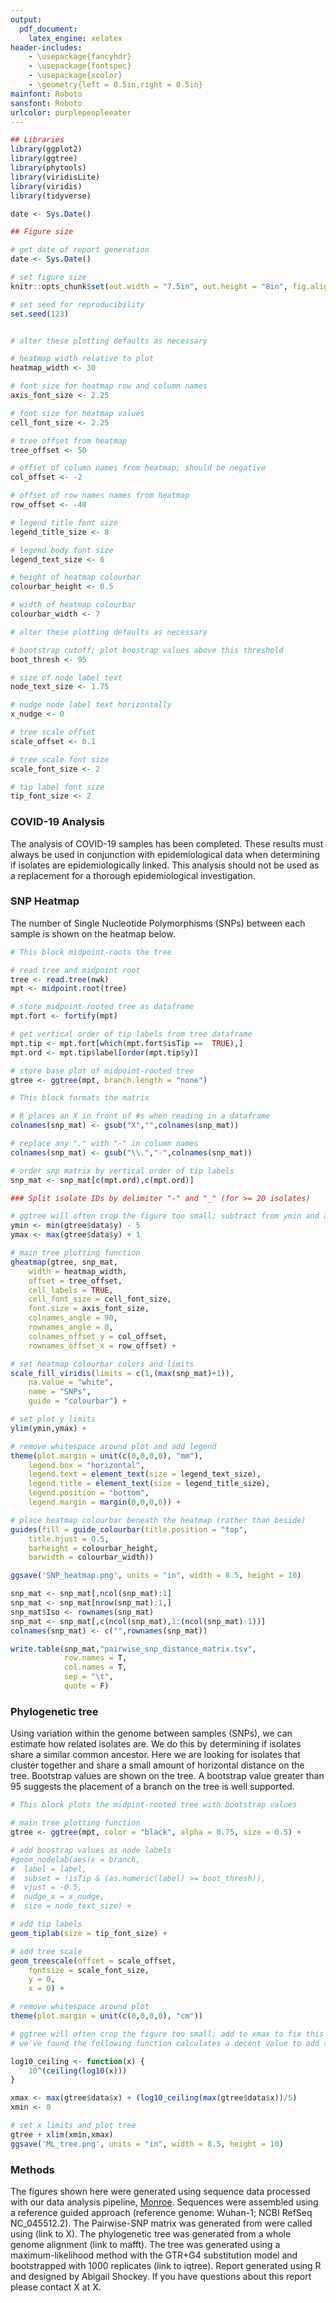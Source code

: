 ```yaml
---
output:
  pdf_document:
    latex_engine: xelatex
header-includes:
    - \usepackage{fancyhdr}
    - \usepackage{fontspec}
    - \usepackage{xcolor}
    - \geometry{left = 0.5in,right = 0.5in}
mainfont: Roboto
sansfont: Roboto
urlcolor: purplepeopleeater
---
```

<!-- define color and adjust lengths for header and footer-->
\definecolor{purplepeopleeater}{RGB}{106,13,75}
\addtolength{\headheight}{3.0cm}
\addtolength{\topmargin}{-0.5in}
\addtolength{\footskip}{-0.225in}

<!-- % setup header -->
\pagestyle{fancy}
\fancyhf{}

<!-- header content -->
<!-- Uncomment the line of code below to include a header -->
<!-- \fancyhead[L]{\raisebox{-0.25\height}{\includegraphics[height = 2.5cm]{path_to_your_header_here.png}}} -->
\fancyhead[R]{\Huge Genomic Clustering Report\\
\Large `r paste(Sys.Date())`}

<!-- create red header line -->
\renewcommand{\headrulewidth}{1pt}
\renewcommand{\headrule}{\hbox to\headwidth{%
    \color{purplepeopleeater}\leaders\hrule height \headrulewidth\hfill}}

<!-- footer content -->
\fancyfoot[C]{For research use only, not for clinical use.}
\fancyfoot[R]{\thepage}

<!-- create red footer line -->
\renewcommand{\footrulewidth}{1pt}
\renewcommand{\footrule}{\hbox to\headwidth{%
    \color{purplepeopleeater}\leaders\hrule height \headrulewidth\hfill}}

```r

## Libraries
library(ggplot2)
library(ggtree)
library(phytools)
library(viridisLite)
library(viridis)
library(tidyverse)

date <- Sys.Date()

## Figure size

# get date of report generation
date <- Sys.Date()

# set figure size
knitr::opts_chunk$set(out.width = "7.5in", out.height = "8in", fig.align = "left")

# set seed for reproducibility
set.seed(123)



```

```r

# alter these plotting defaults as necessary

# heatmap width relative to plot
heatmap_width <- 30

# font size for heatmap row and column names
axis_font_size <- 2.25

# font size for heatmap values
cell_font_size <- 2.25

# tree offset from heatmap
tree_offset <- 50

# offset of column names from heatmap; should be negative
col_offset <- -2

# offset of row names names from heatmap
row_offset <- -40

# legend title font size
legend_title_size <- 8

# legend body font size
legend_text_size <- 6

# height of heatmap colourbar
colourbar_height <- 0.5

# width of heatmap colourbar
colourbar_width <- 7

```

```r

# alter these plotting defaults as necessary

# bootstrap cutoff; plot boostrap values above this threshold
boot_thresh <- 95

# size of node label text
node_text_size <- 1.75

# nudge node label text horizontally
x_nudge <- 0

# tree scale offset
scale_offset <- 0.1

# tree scale font size
scale_font_size <- 2

# tip label font size
tip_font_size <- 2

```

### COVID-19 Analysis

The analysis of COVID-19 samples has been completed. These results must always be used in conjunction with epidemiological data when determining if isolates are epidemiologically linked. This analysis should not be used as a replacement for a thorough epidemiological investigation.

### SNP Heatmap

The number of Single Nucleotide Polymorphisms (SNPs) between each sample is shown on the heatmap below.

```r

# This block midpoint-roots the tree

# read tree and midpoint root
tree <- read.tree(nwk)
mpt <- midpoint.root(tree)

# store midpoint-rooted tree as dataframe
mpt.fort <- fortify(mpt)

# get vertical order of tip labels from tree dataframe
mpt.tip <- mpt.fort[which(mpt.fort$isTip ==  TRUE),]
mpt.ord <- mpt.tip$label[order(mpt.tip$y)]

# store base plot of midpoint-rooted tree
gtree <- ggtree(mpt, branch.length = "none")

```

```r

# This block formats the matrix

# R places an X in front of #s when reading in a dataframe
colnames(snp_mat) <- gsub("X","",colnames(snp_mat))

# replace any "." with "-" in column names
colnames(snp_mat) <- gsub("\\.","-",colnames(snp_mat))

# order snp matrix by vertical order of tip labels
snp_mat <- snp_mat[c(mpt.ord),c(mpt.ord)]

```

```r

### Split isolate IDs by delimiter "-" and "_" (for >= 20 isolates)

# ggtree will often crop the figure too small; subtract from ymin and add to ymax to fix this
ymin <- min(gtree$data$y) - 5
ymax <- max(gtree$data$y) + 1

# main tree plotting function
gheatmap(gtree, snp_mat,
    width = heatmap_width,
    offset = tree_offset,
    cell_labels = TRUE,
    cell_font_size = cell_font_size,
    font.size = axis_font_size,
    colnames_angle = 90,
    rownames_angle = 0,
    colnames_offset_y = col_offset,
    rownames_offset_x = row_offset) +

# set heatmap colourbar colors and limits
scale_fill_viridis(limits = c(1,(max(snp_mat)+1)),
    na.value = "white",
    name = "SNPs",
    guide = "colourbar") +

# set plot y limits
ylim(ymin,ymax) +

# remove whitespace around plot and add legend
theme(plot.margin = unit(c(0,0,0,0), "mm"),
    legend.box = "horizontal",
    legend.text = element_text(size = legend_text_size),
    legend.title = element_text(size = legend_title_size),
    legend.position = "bottom",
    legend.margin = margin(0,0,0,0)) +

# place heatmap colourbar beneath the heatmap (rather than beside)
guides(fill = guide_colourbar(title.position = "top",
    title.hjust = 0.5,
    barheight = colourbar_height,
    barwidth = colourbar_width))

ggsave('SNP_heatmap.png', units = "in", width = 8.5, height = 10)

snp_mat <- snp_mat[,ncol(snp_mat):1]
snp_mat <- snp_mat[nrow(snp_mat):1,]
snp_mat$Iso <- rownames(snp_mat)
snp_mat <- snp_mat[,c(ncol(snp_mat),1:(ncol(snp_mat)-1))]
colnames(snp_mat) <- c("",rownames(snp_mat))

write.table(snp_mat,"pairwise_snp_distance_matrix.tsv",
            row.names = T,
            col.names = T,
            sep = "\t",
            quote = F)
```
\newpage

### Phylogenetic tree

Using variation within the genome between samples (SNPs), we can estimate how related isolates are. We do this by determining if isolates share a similar common ancestor. Here we are looking for isolates that cluster together and share a small amount of horizontal distance on the tree. Bootstrap values are shown on the tree. A bootstrap value greater than 95 suggests the placement of a branch on the tree is well supported.

```r

# This block plots the midpint-rooted tree with bootstrap values

# main tree plotting function
gtree <- ggtree(mpt, color = "black", alpha = 0.75, size = 0.5) +

# add boostrap values as node labels
#geom_nodelab(aes(x = branch,
#  label = label,
#  subset = !isTip & (as.numeric(label) >= boot_thresh)),
#  vjust = -0.5,
#  nudge_x = x_nudge,
#  size = node_text_size) +

# add tip labels
geom_tiplab(size = tip_font_size) +

# add tree scale
geom_treescale(offset = scale_offset,
    fontsize = scale_font_size,
    y = 0,
    x = 0) +

# remove whitespace around plot
theme(plot.margin = unit(c(0,0,0,0), "cm"))

# ggtree will often crop the figure too small; add to xmax to fix this
# we've found the following function calculates a decent value to add to xmax:

log10_ceiling <- function(x) {
    10^(ceiling(log10(x)))
}

xmax <- max(gtree$data$x) + (log10_ceiling(max(gtree$data$x))/5)
xmin <- 0

# set x limits and plot tree
gtree + xlim(xmin,xmax)
ggsave('ML_tree.png', units = "in", width = 8.5, height = 10)
```

### Methods

The figures shown here were generated using sequence data processed with our data analysis pipeline, [Monroe](https://github.com/StaPH-B/staphb_toolkit/tree/dev). Sequences were assembled using a reference guided approach (reference genome: Wuhan-1; NCBI RefSeq NC_045512.2). The Pairwise-SNP matrix was generated from were called using (link to X). The phylogenetic tree was generated from a whole genome alignment (link to mafft). The tree was generated using a maximum-likelihood method with the GTR+G4 substitution model and bootstrapped with 1000 replicates (link to iqtree). Report generated using R and designed by Abigail Shockey. If you have questions about this report please contact X at X.
